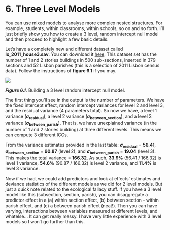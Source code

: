 # 6. Three Level Models      
You can use mixed models to analyse more complex nested structures. For example, students, within classrooms, within schools, so on and so forth. I’ll just briefly show you how to create a 3 level, random intercept null model and then proceed to highlight a few basic details.   

Let’s have a completely new and different dataset called **lx_2011_house3.sav**. You can download it [here](data/ch6/lx_2011_house3.sav). This dataset set has the number of 1 and 2 stories buildings in 500 sub-sections, inserted in 379 sections and 52 Lisbon parishes (this is a selection of 2011 Lisbon census data). Follow the instructions of **figure 6.1** if you may.

![](images/ch6/fig_6_1_level3.gif)

***Figure 6.1***. Building a 3 level random intercept null model.
&nbsp;  


The first thing you’ll see in the output is the number of parameters. We have the fixed intercept effect, random intercept variances for level 2 and level 3, and the residual variance (4 parameters total). So now we have, a level 1 variance (**_σ_<sub>residual</sub>**), a level 2 variance (**_σ_<sub>between_section</sub>**), and a level 3 variance (**_σ_<sub>between_parish</sub>**). That is, we have unexplained variance (in the number of 1 and 2 stories building) at three different levels. This means we can compute 3 different ICCs.   

From the variance estimates provided in the last table: **_σ_<sub>residual</sub>** = **56.41**, **_σ_<sub>between_section</sub>** = **90.87** (level 2), and **_σ_<sub>between_parish</sub>** = **19.04** (level 3). This makes the total variance = **166.32**. As such, **33.9%** (56.41 / 166.32) is level 1 variance, **54.6%** (90.87 / 166.32) is level 2 variance, and **11.4%** is level 3 variance.   

Now if we had, we could add predictors and look at effects’ estimates and deviance statistics of the different models as we did for 2 level models. But just a quick note related to the ecological fallacy stuff. If you have a 3 level model like this (subsection, section, parish), you can disaggregate a predictor effect in a (a) within section effect, (b) between section – within parish effect, and (c) a between parish effect (neat!). Then you can have varying, interactions between variables measured at different levels, and whatelse... It can get really messy. I have very little experience with 3 level models so I won’t go further than this.
